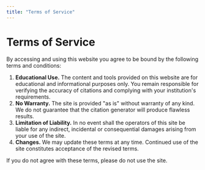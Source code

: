 ```yaml
---
title: "Terms of Service"
---
```


# Terms of Service

By accessing and using this website you agree to be bound by the
following terms and conditions:

1. **Educational Use.** The content and tools provided on this
   website are for educational and informational purposes only.  You
   remain responsible for verifying the accuracy of citations and
   complying with your institution's requirements.
2. **No Warranty.** The site is provided "as is" without warranty of
   any kind.  We do not guarantee that the citation generator will
   produce flawless results.
3. **Limitation of Liability.** In no event shall the operators of
   this site be liable for any indirect, incidental or consequential
   damages arising from your use of the site.
4. **Changes.** We may update these terms at any time.  Continued
   use of the site constitutes acceptance of the revised terms.

If you do not agree with these terms, please do not use the site.